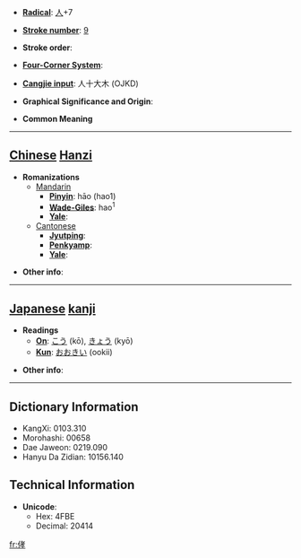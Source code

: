 * '''[[Wiktionary:Chinese radical index| Radical]]''': [[Wiktionary:Chinese radical index 人|人]]+7

* '''[[Wiktionary:Chinese total strokes index|Stroke number]]''': [[Wiktionary:Chinese total strokes index 9|9]]

* '''Stroke order''': 

* '''[[Wiktionary:Chinese four corner index|Four-Corner System]]''': 

* '''[[Wiktionary:Chinese Cangjie index|Cangjie input]]''': 人十大木 (OJKD)

* '''Graphical Significance and Origin''': 

* '''Common Meaning'''

----

== [[Chinese]] [[Hanzi]] ==

* '''Romanizations'''
** [[Mandarin]]
*** '''[[Pinyin]]''': hāo (hao1)
*** '''[[Wade-Giles]]''': hao<sup>1</sup>
*** '''[[Yale]]''': 
**[[Cantonese]]
***'''[[Jyutping]]''':
***'''[[Penkyamp]]''': 
***'''[[Yale]]''': 

* '''Other info''': 

----

== [[Japanese]] [[kanji]] ==

* '''Readings'''
** '''[[On]]''': [[こう]] (kō), [[きょう]] (kyō)
** '''[[Kun]]''': [[おおきい]] (ookii)

* '''Other info''':  

----

== Dictionary Information ==

* KangXi: 0103.310
* Morohashi: 00658
* Dae Jaweon: 0219.090
* Hanyu Da Zidian: 10156.140

== Technical Information ==

* '''Unicode''':
** Hex: 4FBE
** Decimal: 20414

[[fr:侾]]